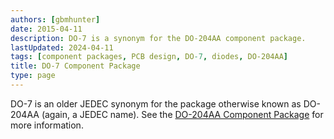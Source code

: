 ```yaml
---
authors: [gbmhunter]
date: 2015-04-11
description: DO-7 is a synonym for the DO-204AA component package.
lastUpdated: 2024-04-11
tags: [component packages, PCB design, DO-7, diodes, DO-204AA]
title: DO-7 Component Package
type: page
---
```


DO-7 is an older JEDEC synonym for the package otherwise known as DO-204AA (again, a JEDEC name). See the [DO-204AA Component Package](/pcb-design/component-packages/do-204aa-component-package/) for more information.
